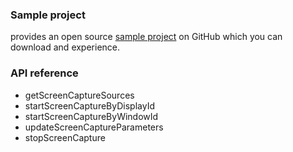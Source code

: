 <PlatformWrapper platform="electron">

### Sample project

<Vg k="COMPANY" /> provides an open source <Vpl k="NAME" /> [sample project](https://github.com/AgoraIO-Extensions/Electron-SDK/blob/main/example/src/renderer/examples/advanced/ScreenShare/ScreenShare.tsx) on GitHub which you can download and experience.

### API reference

- <Link to="{{Global.API_REF_ELECTRON_ROOT}}/class_irtcengine.html#api_irtcengine_getscreencapturesources">getScreenCaptureSources</Link>

- <Link to="{{Global.API_REF_ELECTRON_ROOT}}/class_irtcengine.html#api_irtcengine_startscreencapturebydisplayid">startScreenCaptureByDisplayId</Link>

- <Link to="{{Global.API_REF_ELECTRON_ROOT}}/class_irtcengine.html#api_irtcengine_startscreencapturebywindowid">startScreenCaptureByWindowId</Link>

- <Link to="{{Global.API_REF_ELECTRON_ROOT}}/class_irtcengine.html#api_irtcengine_updatescreencaptureparameters">updateScreenCaptureParameters</Link>

- <Link to="{{Global.API_REF_ELECTRON_ROOT}}/class_irtcengine.html#api_irtcengine_stopscreencapture">stopScreenCapture</Link>

</PlatformWrapper>